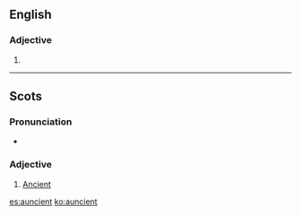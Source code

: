 ==English==

===Adjective===
{{en-adj|er|more}}

# {{obsolete form of|ancient}}
----

==Scots==

===Pronunciation===
* {{IPA|/ˈanʃənt/|lang=sco}}

===Adjective===
{{sco-adj}}

# [[ancient|Ancient]]

[[es:auncient]]
[[ko:auncient]]